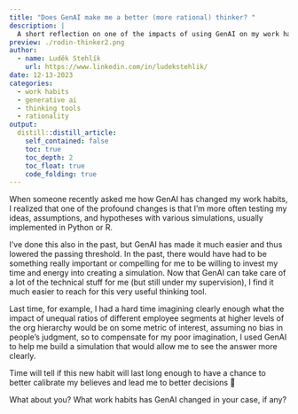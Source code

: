 ```yaml
---
title: "Does GenAI make me a better (more rational) thinker? "
description: |
  A short reflection on one of the impacts of using GenAI on my work habits. 
preview: ./rodin-thinker2.png
author:
  - name: Luděk Stehlík
    url: https://www.linkedin.com/in/ludekstehlik/
date: 12-13-2023
categories:
  - work habits
  - generative ai
  - thinking tools
  - rationality
output:
  distill::distill_article:
    self_contained: false
    toc: true
    toc_depth: 2
    toc_float: true
    code_folding: true
---
```


When someone recently asked me how GenAI has changed my work habits, I realized that one of the profound changes is that I'm more often testing my ideas, assumptions, and hypotheses with various simulations, usually implemented in Python or R.

I've done this also in the past, but GenAI has made it much easier and thus lowered the passing threshold. In the past, there would have had to be something really important or compelling for me to be willing to invest my time and energy into creating a simulation. Now that GenAI can take care of a lot of the technical stuff for me (but still under my supervision), I find it much easier to reach for this very useful thinking tool. 

Last time, for example, I had a hard time imagining clearly enough what the impact of unequal ratios of different employee segments at higher levels of the org hierarchy would be on some metric of interest, assuming no bias in people's judgment, so to compensate for my poor imagination, I used GenAI to help me build a simulation that would allow me to see the answer more clearly.

Time will tell if this new habit will last long enough to have a chance to better calibrate my believes and lead me to better decisions 🤞

What about you? What work habits has GenAI changed in your case, if any?